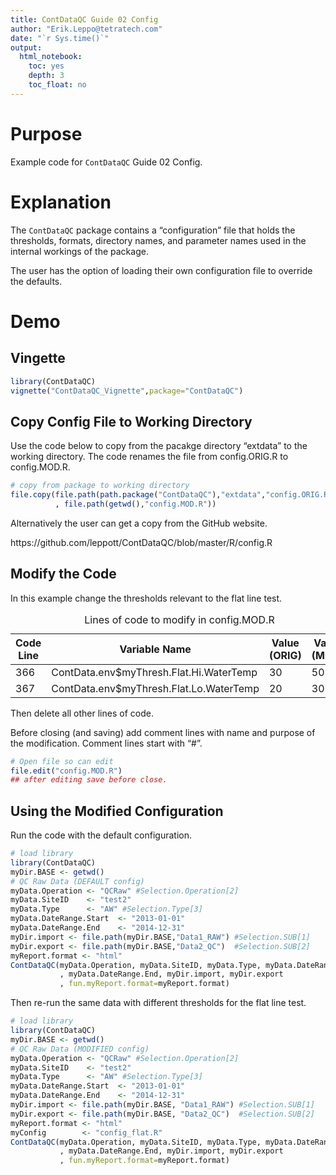 ```yaml
---
title: ContDataQC Guide 02 Config
author: "Erik.Leppo@tetratech.com"
date: "`r Sys.time()`"
output: 
  html_notebook:
    toc: yes
    depth: 3
    toc_float: no
---
```

# Purpose
Example code for `ContDataQC` Guide 02 Config.

# Explanation
The `ContDataQC` package contains a “configuration” file that holds the thresholds, formats, directory names, and parameter names used in the internal workings of the package.

The user has the option of loading their own configuration file to override the defaults.  

# Demo

## Vingette
```r
library(ContDataQC)
vignette("ContDataQC_Vignette",package="ContDataQC")
```

## Copy Config File to Working Directory
Use the code below to copy from the pacakge directory "extdata" to the working directory.  The code renames the file from config.ORIG.R to config.MOD.R.
```r
# copy from package to working directory
file.copy(file.path(path.package("ContDataQC"),"extdata","config.ORIG.R")
          , file.path(getwd(),"config.MOD.R"))
```
Alternatively the user can get a copy from the GitHub website.

https://github.com/leppott/ContDataQC/blob/master/R/config.R

## Modify the Code
In this example change the thresholds relevant to the flat line test.

Code Line | Variable Name | Value (ORIG) | Value (MOD)
----------|---------------|--------------|------------
366 | ContData.env\$myThresh.Flat.Hi.WaterTemp | 30 | 50
367 | ContData.env\$myThresh.Flat.Lo.WaterTemp | 20 | 30

Table: Lines of code to modify in config.MOD.R

Then delete all other lines of code.

Before closing (and saving) add comment lines with name and purpose of the modification.  Comment lines start with "#".

```r
# Open file so can edit
file.edit("config.MOD.R")
## after editing save before close.
```

## Using the Modified Configuration

Run the code with the default configuration.

```r
# load library
library(ContDataQC)
myDir.BASE <- getwd()
# QC Raw Data (DEFAULT config)
myData.Operation <- "QCRaw" #Selection.Operation[2]
myData.SiteID    <- "test2"
myData.Type      <- "AW" #Selection.Type[3]
myData.DateRange.Start  <- "2013-01-01"
myData.DateRange.End    <- "2014-12-31"
myDir.import <- file.path(myDir.BASE,"Data1_RAW") #Selection.SUB[1]
myDir.export <- file.path(myDir.BASE,"Data2_QC")  #Selection.SUB[2]
myReport.format <- "html"
ContDataQC(myData.Operation, myData.SiteID, myData.Type, myData.DateRange.Start
           , myData.DateRange.End, myDir.import, myDir.export
           , fun.myReport.format=myReport.format)
```

Then re-run the same data with different thresholds for the flat line test.

```r
# load library
library(ContDataQC)
myDir.BASE <- getwd()
# QC Raw Data (MODIFIED config)
myData.Operation <- "QCRaw" #Selection.Operation[2]
myData.SiteID    <- "test2"
myData.Type      <- "AW" #Selection.Type[3] 
myData.DateRange.Start  <- "2013-01-01"
myData.DateRange.End    <- "2014-12-31"
myDir.import <- file.path(myDir.BASE, "Data1_RAW") #Selection.SUB[1]
myDir.export <- file.path(myDir.BASE, "Data2_QC")  #Selection.SUB[2]
myReport.format <- "html"
myConfig        <- "config_flat.R"
ContDataQC(myData.Operation, myData.SiteID, myData.Type, myData.DateRange.Start
           , myData.DateRange.End, myDir.import, myDir.export
           , fun.myReport.format=myReport.format)
```

